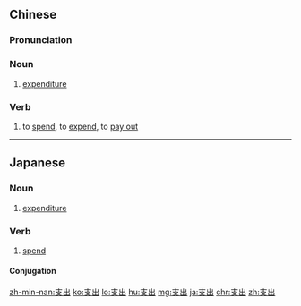 ==Chinese==
{{zh-forms}}

===Pronunciation===
{{zh-pron
|m=zhīchū
|c=zi1 ceot1
|h=pfs=chṳ̂-chhut/kî-chhut
|mn=chi-chhut/qz,xm:ki-chhut
|ma=Zh-zhichu.ogg
|cat=n
}}

===Noun===
{{zh-noun}}
# [[expenditure]]

===Verb===
{{zh-verb}}
# to [[spend]], to [[expend]], to [[pay out]]

----

==Japanese==
{{ja-kanjitab|し|しゅつ|yomi=o}}

===Noun===
{{ja-noun|ししゅつ}}

# [[expenditure]]

===Verb===
{{ja-verb-suru|ししゅつ}}

# [[spend]]

====Conjugation====
{{ja-suru|ししゅつ}}

[[zh-min-nan:支出]]
[[ko:支出]]
[[lo:支出]]
[[hu:支出]]
[[mg:支出]]
[[ja:支出]]
[[chr:支出]]
[[zh:支出]]